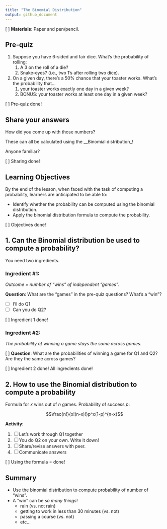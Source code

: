 ```yaml
---
title: "The Binomial Distribution"
output: github_document
---
```


[ ] __Materials__: Paper and pen/pencil.

## Pre-quiz

1. Suppose you have 6-sided and fair dice. What's the probability of rolling:
    1. A 3 on the roll of a die?
    2. Snake-eyes? (i.e., two 1's after rolling two dice).
2. On a given day, there's a 50% chance that your toaster works. What's the probability that...
    1. your toaster works exactly one day in a given week?
    2. BONUS: your toaster works at least one day in a given week?

[ ] Pre-quiz done!

## Share your answers

How did you come up with those numbers?

These can all be calculated using the __Binomial distribution_!

Anyone familiar?

[ ] Sharing done!

## Learning Objectives

By the end of the lesson, when faced with the task of computing a probability, learners are anticipated to be able to:

- Identify whether the probability can be computed using the binomial distribution.
- Apply the binomial distribution formula to compute the probability.

[ ] Objectives done!

## 1\. Can the Binomial distribution be used to compute a probability?

You need two ingredients.

### Ingredient \#1:

_Outcome = number of "wins" of independent "games"._

__Question__: What are the "games" in the pre-quiz questions? What's a "win"?

- [ ] I'll do Q1
- [ ] Can you do Q2?

[ ] Ingredient 1 done!

### Ingredient \#2:

_The probability of winning a game stays the same across games._

[ ] __Question__: What are the probabilities of winning a game for Q1 and Q2? Are they the same across games?

[ ] Ingredient 2 done! All ingredients done!

## 2\. How to use the Binomial distribution to compute a probability

Formula for $x$ wins out of $n$ games. Probability of success $p$:

$$\frac{n!}{x!(n-x)!}p^x(1-p)^{n-x}$$

__Activity__:

1. [ ] Let's work through Q1 together
2. [ ] You do Q2 on your own. Write it down!
3. [ ] Share/revise answers with peer.
4. [ ] Communicate answers

[ ] Using the formula = done!

## Summary

- Use the binomial distribution to compute probability of number of "wins".
- A "win" can be _so many things_!
    - rain (vs. not rain)
    - getting to work in less than 30 minutes (vs. not)
    - passing a course (vs. not)
    - etc...
